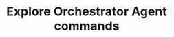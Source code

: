 ---
title: Explore Orchestrator Agent commands
description: Explore commands.
meta_tags: deploy, orchestrator
namespace: docs_deploy_adv_explore_commands
menu_namespace: deployMenu
og_image: ''
permalink: /documentation/products/guides/deploy/authorize-an-edge-node/
---